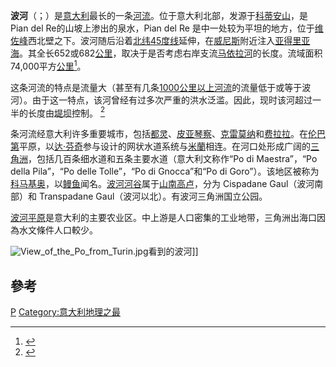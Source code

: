 {{Expand|time=2018-01-04T07:49:30+00:00}}
{{Infobox_river 
  | river_name = 波河
  | image_name = LocationPoRiver.PNG
  | caption = 波河
  | origin = [[阿爾卑斯山|阿爾卑斯山]]
  | mouth = [[亞得里亞海|亞得里亞海]]
  | basin_countries = [[意大利|意大利]]
  | length = 652 km 
  | elevation =  2,100 m
  | discharge = 1,540 m³/s
  | watershed = 74,000 km² 
}}
'''波河'''（{{lang-it|Po}}；{{lang-la|Padus}}）是[[意大利|意大利]]最长的一条[[河流|河流]]。位于意大利北部，发源于[[科蒂安山|科蒂安山]]，{{Le|源头|River source}}是Pian del Re的山坡上渗出的泉水，Pian del Re 是{{Le|波河山谷|Val Po}}中一处较为平坦的地方，位于[[維佐峰|维佐峰]]西北壁之下。波河随后沿着[[北纬45度线|北纬45度线]]延伸，在[[威尼斯|威尼斯]]附近注入[[亚得里亚海|亚得里亚海]]。其全长652或682[[公里|公里]]，取决于是否考虑右岸支流[[馬伊拉河|马依拉河]]的长度。流域面积74,000平方[[公里|公里]]<ref name="AM">{{cite web|last=Raggi|first=Meri|author2=Davide Ronchi|author3=Laura Sardonini|author4=Davide Viaggi|year=2007|title=Po Basin Case study status report|url=http://www.aquamoney.ecologic-events.de/sites/download/poit.pdf|access-date=6 April 2009|publisher=AquaMoney}}{{dead link|date=December 2017|bot=InternetArchiveBot|fix-attempted=yes}}</ref>。

这条河流的特点是流量大（甚至有几条[[世界河流列表|1000公里以上河流]]的流量低于或等于波河）。由于这一特点，该河曾经有过多次严重的洪水泛滥。因此，现时该河超过一半的长度由[[堤|堤坝]]控制。 <ref name="NG2002">{{Cite magazine|last=Zwingle|first=Erla|date=May 2002|title=Italy's Po River Punished for centuries by destructive floods, northern Italians stubbornly embrace their nation's longest river, which nurtures rice fields, vineyards, fisheries—and legends|url=http://ngm.nationalgeographic.com/ngm/0205/feature6/|magazine=National Geographic|access-date=6 April 2009}}</ref>

条河流经意大利许多重要城市，包括[[都灵|都灵]]、[[皮亚琴察|皮亚琴察]]、[[克雷莫纳|克雷莫纳]]和[[费拉拉|费拉拉]]。在[[伦巴第|伦巴第]]平原，以[[达·芬奇|达·芬奇]]参与设计的网状水道系统与[[米蘭|米蘭]]相连。在河口处形成广阔的[[三角洲|三角洲]]，包括几百条细水道和五条主要水道（意大利文称作“Po di Maestra”，“Po della Pila”，“Po delle Tolle”，“Po di Gnocca”和“Po di Goro”）。该地区被称为[[科马基奥|科马基奥]]，以[[鰻|鳗鱼]]闻名。[[波河河谷|波河河谷]]属于[[山南高卢|山南高卢]]，分为 Cispadane Gaul（波河南部）和 Transpadane Gaul（波河以北）。有波河三角洲国立公园。

[[波河平原|波河平原]]是意大利的主要农业区。中上游是人口密集的工业地带，三角洲出海口因為水文條件人口較少。

[[File:View_of_the_Po_from_Turin.jpg|left]]看到的波河]]

== 參考 ==
{{reflist}}

[[Category:意大利河流|P]]
[[Category:意大利地理之最|Category:意大利地理之最]]